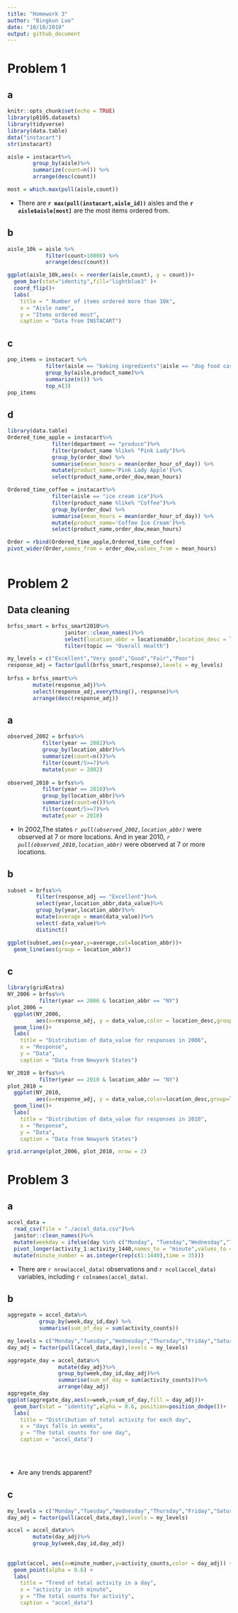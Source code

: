 ```yaml
---
title: "Homework 3"
author: "Bingkun Luo"
date: "10/10/2019"
output: github_document
---
```

# Problem 1
## a
```r
knitr::opts_chunk$set(echo = TRUE)
library(p8105.datasets)
library(tidyverse)
library(data.table)
data("instacart")
str(instacart)
```

```r
aisle = instacart%>%
        group_by(aisle)%>%
        summarize(count=n()) %>%
        arrange(desc(count))

most = which.max(pull(aisle,count))

```

* There are **`r max(pull(instacart,aisle_id))`** aisles and the **`r aisle$aisle[most]`** are the most items ordered from.

## b
```r
aisle_10k = aisle %>%
            filter(count>10000) %>%
            arrange(desc(count))

ggplot(aisle_10k,aes(x = reorder(aisle,count), y = count))+
  geom_bar(stat="identity",fill="lightblue3" )+ 
  coord_flip()+
  labs(
    title = " Number of items ordered more than 10k",
    x = "Aisle name",
    y = "Items ordered most",
    caption = "Data from INSTACART")
```


## c
```r

pop_items = instacart %>% 
            filter(aisle == "baking ingredients"|aisle == "dog food care"|aisle ==                  "packaged vegetables fruits")%>%
            group_by(aisle,product_name)%>%
            summarize(n()) %>%
            top_n(3)
pop_items
```

## d 

```r
library(data.table)
Ordered_time_apple = instacart%>%
              filter(department == "produce")%>%
              filter(product_name %like% "Pink Lady")%>%
              group_by(order_dow) %>% 
              summarise(mean_hours = mean(order_hour_of_day)) %>% 
              mutate(product_name='Pink Lady Apple')%>%
              select(product_name,order_dow,mean_hours) 

Ordered_time_coffee = instacart%>%
              filter(aisle == "ice cream ice")%>%
              filter(product_name %like% "Coffee")%>%
              group_by(order_dow) %>% 
              summarise(mean_hours = mean(order_hour_of_day)) %>% 
              mutate(product_name='Coffee Ice Cream')%>%
              select(product_name,order_dow,mean_hours)

Order = rbind(Ordered_time_apple,Ordered_time_coffee)
pivot_wider(Order,names_from = order_dow,values_from = mean_hours)
  
```

# Problem 2
## Data cleaning 

```r
brfss_smart = brfss_smart2010%>%
                  janitor::clean_names()%>%
                  select(location_abbr = locationabbr,location_desc = locationdesc,   resp_id = respid,everything())%>%
                  filter(topic == "Overall Health")

my_levels = c("Excellent","Very good","Good","Fair","Poor")
response_adj = factor(pull(brfss_smart,response),levels = my_levels)
                  
brfss = brfss_smart%>%
        mutate(response_adj)%>%
        select(response_adj,everything(),-response)%>%
        arrange(desc(response_adj))

```

## a
```r
observed_2002 = brfss%>%
           filter(year == 2002)%>%
           group_by(location_abbr)%>%
           summarize(count=n())%>%
           filter(count/5>=7)%>%
           mutate(year = 2002)
  
observed_2010 = brfss%>%
           filter(year == 2010)%>%
           group_by(location_abbr)%>%
           summarize(count=n())%>%
           filter(count/5>=7)%>%
           mutate(year = 2010)
```
* In 2002,The states *`r pull(observed_2002,location_abbr)`* were observed at 7 or more locations. And in year 2010, *`r pull(observed_2010,location_abbr)`* were observed at 7 or more locations.

## b 
```r
subset = brfss%>%
         filter(response_adj == "Excellent")%>%
         select(year,location_abbr,data_value)%>%
         group_by(year,location_abbr)%>%
         mutate(average = mean(data_value))%>%
         select(-data_value)%>%
         distinct() 

ggplot(subset,aes(x=year,y=average,col=location_abbr))+ 
  geom_line(aes(group = location_abbr))
```

## c
```r
library(gridExtra)
NY_2006 = brfss%>%
          filter(year == 2006 & location_abbr == "NY")
plot_2006 = 
  ggplot(NY_2006,
         aes(x=response_adj, y = data_value,color = location_desc,group=location_desc))+
  geom_line()+
  labs(
    title = "Distribution of data_value for responses in 2006",
    x = "Response",
    y = "Data",
    caption = "Data from Newyork States")

NY_2010 = brfss%>%
          filter(year == 2010 & location_abbr == "NY")
plot_2010 = 
  ggplot(NY_2010,
         aes(x=response_adj, y = data_value,color=location_desc,group=location_desc))+
  geom_line()+
  labs(
    title = "Distribution of data_value for responses in 2010",
    x = "Response",
    y = "Data",
    caption = "Data from Newyork States")

grid.arrange(plot_2006, plot_2010, nrow = 2)
```

# Problem 3
## a
```r
accel_data = 
  read_csv(file = "./accel_data.csv")%>%
  janitor::clean_names()%>%
  mutate(weekday = ifelse(day %in% c("Monday", "Tuesday","Wednesday","Thursday","Friday"),1,0))%>%
  pivot_longer(activity_1:activity_1440,names_to = "minute",values_to = "activity_counts")%>%
  mutate(minute_number = as.integer(rep(c(1:1440),time = 35)))

```
* There are  `r nrow(accel_data)` observations and `r ncol(accel_data)` variables, including `r colnames(accel_data)`.

## b
```r

aggregate = accel_data%>%
          group_by(week,day_id,day) %>% 
          summarise(sum_of_day = sum(activity_counts))

my_levels = c("Monday","Tuesday","Wednesday","Thursday","Friday","Saturday","Sunday")
day_adj = factor(pull(accel_data,day),levels = my_levels)

aggregate_day = accel_data%>%
                mutate(day_adj)%>%
                group_by(week,day_id,day_adj)%>% 
                summarise(sum_of_day = sum(activity_counts))%>%
                arrange(day_adj)
aggregate_day
ggplot(aggregate_day,aes(x=week,y=sum_of_day,fill = day_adj))+
  geom_bar(stat = "identity",alpha = 0.6, position=position_dodge())+ 
  labs(
    title = "Distribution of total activity for each day",
    x = "days falls in weeks",
    y = "The total counts for one day",
    caption = "accel_data") 

  
        
```
* Are any trends apparent?

## c

```r
my_levels = c("Monday","Tuesday","Wednesday","Thursday","Friday","Saturday","Sunday")
day_adj = factor(pull(accel_data,day),levels = my_levels)

accel = accel_data%>%
        mutate(day_adj)%>%
        group_by(week,day_id,day_adj)
  
  
ggplot(accel, aes(x=minute_number,y=activity_counts,color = day_adj)) + 
  geom_point(alpha = 0.6) + 
  labs(
    title = "Trend of total activity in a day",
    x = "activity in nth minute",
    y = "The total counts for activity",
    caption = "accel_data") 
```

